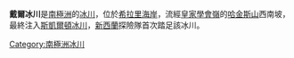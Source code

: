 {{Coord|78|17|S|162|2|E|source:GNIS|display=title}}

'''戴爾冰川'''是[[南極洲|南極洲]]的[[冰川|冰川]]，位於[[希拉里海岸|希拉里海岸]]，流經[[皇家學會嶺|皇家學會嶺]]的[[哈金斯山|哈金斯山]]西南坡，最終注入[[斯凱爾頓冰川|斯凱爾頓冰川]]，[[新西蘭|新西蘭]]探險隊首次踏足該冰川。

{{Antarctica-geo-stub}}
[[Category:南極洲冰川|Category:南極洲冰川]]